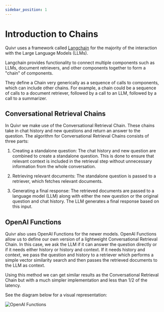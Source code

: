 ```yaml
---
sidebar_position: 1
---
```


# Introduction to Chains

Quivr uses a framework called [Langchain](https://python.langchain.com/docs/introduction.html) for the majority of the interaction with the Large Language Models (LLMs).

Langchain provides functionality to connect multiple components such as LLMs, document retrievers, and other components together to form a "chain" of components.

They define a Chain very generically as a sequence of calls to components, which can include other chains. For example, a chain could be a sequence of calls to a document retriever, followed by a call to an LLM, followed by a call to a summarizer.

## Conversational Retrieval Chains

In Quivr we make use of the Conversational Retrieval Chain. These chains take in chat history and new questions and return an answer to the question. The algorithm for Conversational Retrieval Chains consists of three parts:

1. Creating a standalone question: The chat history and new question are combined to create a standalone question. This is done to ensure that relevant context is included in the retrieval step without unnecessary information from the whole conversation.

2. Retrieving relevant documents: The standalone question is passed to a retriever, which fetches relevant documents.

3. Generating a final response: The retrieved documents are passed to a language model (LLM) along with either the new question or the original question and chat history. The LLM generates a final response based on this input.

## OpenAI Functions

Quivr also uses OpenAI Functions for the newer models. OpenAI Functions allow us to define our own version of a lightweight Conversational Retrieval Chain. In this case, we ask the LLM if it can answer the question directly or if it needs either history or history and context. If it needs history and context, we pass the question and history to a retriever which performs a simple vector similarity search and then passes the retrieved documents to the LLM as context.

Using this method we can get similar results as the Conversational Retrieval Chain but with a much simpler implementation and less than 1/2 of the latency.

See the diagram below for a visual representation:

![OpenAI Functions](open_ai_functions_tree.jpg)
